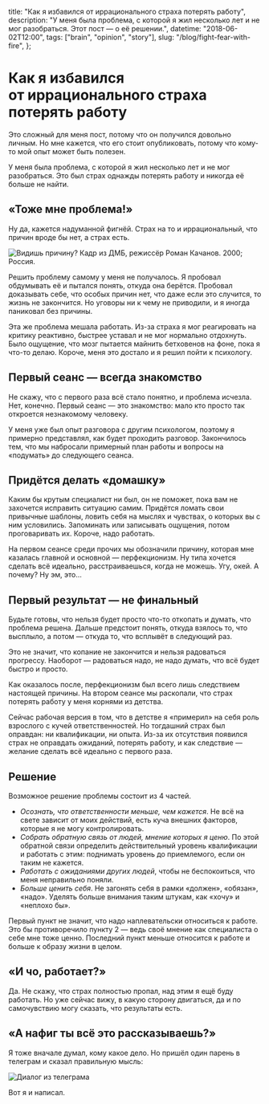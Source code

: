   title: "Как я избавился от иррационального страха потерять работу",
  description:
    "У меня была проблема, с которой я жил несколько лет и не мог разобраться. Этот пост — о её решении.",
  datetime: "2018-06-02T12:00",
  tags: ["brain", "opinion", "story"],
  slug: "/blog/fight-fear-with-fire",
};

# Как я избавился от иррационального страха потерять работу

Это сложный для меня пост, потому что он получился довольно личным. Но мне кажется, что его стоит опубликовать, потому что кому-то мой опыт может быть полезен.

У меня была проблема, с которой я жил несколько лет и не мог разобраться. Это был страх однажды потерять работу и никогда её больше не найти.

## «Тоже мне проблема!»

Ну да, кажется надуманной фигнёй. Страх на то и иррациональный, что причин вроде бы нет, а страх есть.

![Видишь причину? Кадр из ДМБ, режиссёр Роман Качанов. 2000; Россия.](/img/blog/see.jpg)

Решить проблему самому у меня не получалось. Я пробовал обдумывать её и пытался понять, откуда она берётся. Пробовал доказывать себе, что особых причин нет, что даже если это случится, то жизнь не закончится. Но уговоры ни к чему не приводили, и я иногда паниковал без причины.

Эта же проблема мешала работать. Из-за страха я мог реагировать на критику реактивно, быстрее уставал и не мог нормально отдохнуть. Было ощущение, что мозг пытается майнить бетховенов на фоне, пока я что-то делаю. Короче, меня это достало и я решил пойти к психологу.

## Первый сеанс — всегда знакомство

Не скажу, что с первого раза всё стало понятно, и проблема исчезла. Нет, конечно. Первый сеанс — это знакомство: мало кто просто так откроется незнакомому человеку.

У меня уже был опыт разговора с другим психологом, поэтому я примерно представлял, как будет проходить разговор. Закончилось тем, что мы набросали примерный план работы и вопросы на «подумать» до следующего сеанса.

## Придётся делать «домашку»

Каким бы крутым специалист ни был, он не поможет, пока вам не захочется исправить ситуацию самим. Придётся ломать свои привычные шаблоны, ловить себя на мыслях и чувствах, о которых вы с ним условились. Запоминать или записывать ощущения, потом проговаривать их. Короче, надо работать.

На первом сеансе среди прочих мы обозначили причину, которая мне казалась главной и основной — перфекционизм. Ну типа хочется сделать всё идеально, расстраиваешься, когда не можешь. Угу, окей. А почему? Ну эм, это...

## Первый результат — не финальный

Будьте готовы, что нельзя будет просто что-то откопать и думать, что проблема решена. Дальше предстоит понять, откуда взялось то, что высплыло, а потом — откуда то, что всплывёт в следующий раз.

Это не значит, что копание не закончится и нельзя радоваться прогрессу. Наоборот — радоваться надо, не надо думать, что всё будет быстро и просто.

Как оказалось после, перфекционизм был всего лишь следствием настоящей причины. На втором сеансе мы раскопали, что страх потерять работу у меня корнями из детства.

Сейчас рабочая версия в том, что в детстве я «примерил» на себя роль взрослого с кучей ответственностей. Но тогдашний страх был оправдан: ни квалификации, ни опыта. Из-за их отсутствия появился страх не оправдать ожиданий, потерять работу, и как следствие — желание сделать всё идеально с первого раза.

## Решение

Возможное решение проблемы состоит из 4 частей.

- _Осознать, что ответственности меньше, чем кажется_. Не всё на свете зависит от моих действий, есть куча внешних факторов, которые я не могу контролировать.
- _Собрать обратную связь от людей, мнение которых я ценю_. По этой обратной связи определить действительный уровень квалификации и работать с этим: поднимать уровень до приемлемого, если он таким не кажется.
- _Работать с ожиданиями других людей_, чтобы не беспокоиться, что меня неправильно поняли.
- _Больше ценить себя_. Не загонять себя в рамки «должен», «обязан», «надо». Уделять больше внимания таким штукам, как «хочу» и «неплохо бы».

Первый пункт не значит, что надо наплевательски относиться к работе. Это бы противоречило пункту 2 — ведь своё мнение как специалиста о себе мне тоже ценно. Последний пункт меньше относится к работе и больше к образу жизни в целом.

## «И чо, работает?»

Да. Не скажу, что страх полностью пропал, над этим я ещё буду работать. Но уже сейчас вижу, в какую сторону двигаться, да и по самочувствию могу сказать, что результаты есть.

## «А нафиг ты всё это рассказываешь?»

Я тоже вначале думал, кому какое дело. Но пришёл один парень в телеграм и сказал правильную мысль:

![Диалог из телеграма](/img/blog/insight.jpg)

Вот я и написал.
